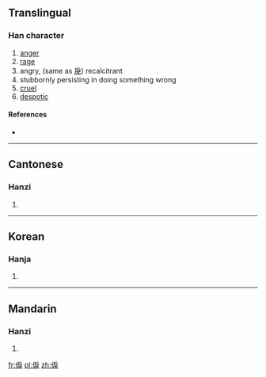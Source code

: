 ==Translingual==

===Han character===
{{Han char|rn=9|rad=人|as=08|sn=10|four=|canj=人戈尸大 (OISK)|ids=⿰[[亻]][[戾]]}}

# [[anger]]
# [[rage]]
# angry, (same as [[戾]]) recalcitrant
# stubbornly persisting in doing something wrong
# [[cruel]]
# [[despotic]]

====References====
* {{Han ref|kx=0107.240|hdz=10184.080|uh=3466|ud=13414}}

----

==Cantonese==

===Hanzi===
{{yue-hanzi|jyut=[[leoi6]]|y=leui6}}

# {{defn|lang=yue|sort=人08}}
----

==Korean==

===Hanja===
{{ko-hanja|hangeul=[[려]]([[여]])|rv=ryeo(yeo)|mr=ryŏ(yŏ)|y=lye(<sup>l</sup>ye)|eumhun=성내다|ehrv=seongnaeda|ehmr=sŏngnaeda|ehy=sengnayta}}

# {{defn|lang=ko|sort=人08}}

----

==Mandarin==

===Hanzi===
{{cmn-hanzi|pin=[[lì]] ([[li4]])|wg=li<sup>4</sup>}}

# {{defn|lang=cmn|sort=人08}}

[[fr:㑦]]
[[pl:㑦]]
[[zh:㑦]]